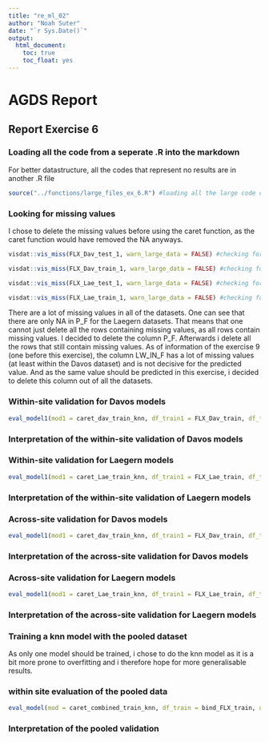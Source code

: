 ```yaml
---
title: "re_ml_02"
author: "Noah Suter"
date: "`r Sys.Date()`"
output:
  html_document:
    toc: true
    toc_float: yes
---
```


# AGDS Report

## Report Exercise 6

### Loading all the code from a seperate .R into the markdown

For better datastructure, all the codes that represent no results are in another .R file
```r
source("../functions/large_files_ex_6.R") #loading all the large code chunks form another .R file
```


### Looking for missing values
I chose to delete the missing values before using the caret function, as the caret function would have removed the NA anyways.
```r
visdat::vis_miss(FLX_Dav_test_1, warn_large_data = FALSE) #checking for missing values in the Davos test set
```

```r
visdat::vis_miss(FLX_Dav_train_1, warn_large_data = FALSE) #checking for missing values in the Davos train set
```

```r
visdat::vis_miss(FLX_Lae_test_1, warn_large_data = FALSE) #checking for missing values in the Laegern test set
```

```r
visdat::vis_miss(FLX_Lae_train_1, warn_large_data = FALSE) #checking for missing values in the Laegern train set
```
There are a lot of missing values in all of the datasets. One can see that there are only NA in P_F for the Laegern datasets. That means that one cannot just delete all the rows containing missing values, as all rows contain missing values. I decided to delete the column P_F. Afterwards i delete all the rows that still contain missing values. As of information of the exercise 9 (one before this exercise), the column LW_IN_F has a lot of missing values (at least within the Davos dataset) and is not decisive for the predicted value. And as the same value should be predicted in this exercise, i decided to delete this column out of all the datasets.


### Within-site validation for Davos models
```r
eval_model1(mod1 = caret_dav_train_knn, df_train1 = FLX_Dav_train, df_test1 = FLX_Dav_test, mod2 = caret_dav_train_lm, df_train2 = FLX_Dav_train, df_test2 = FLX_Dav_test) #within-site validation for Davos models
```
### Interpretation of the within-site validation of Davos models

### Within-site validation for Laegern models
```r
eval_model1(mod1 = caret_Lae_train_knn, df_train1 = FLX_Lae_train, df_test1 = FLX_Lae_test, mod2 = caret_Lae_train_lm, df_train2 = FLX_Lae_train, df_test2 = FLX_Lae_test) #within-site validation for Laegern models
```
### Interpretation of the within-site validation of Laegern models

### Across-site validation for Davos models 

```r
eval_model1(mod1 = caret_dav_train_knn, df_train1 = FLX_Dav_train, df_test1 = FLX_Lae_test, mod2 = caret_dav_train_lm, df_train2 = FLX_Dav_train, df_test2 = FLX_Lae_test) #across-site validation for Davos models
```
### Interpretation of the across-site validation for Davos models

### Across-site validation for Laegern models

```r
eval_model1(mod1 = caret_Lae_train_knn, df_train1 = FLX_Lae_train, df_test1 = FLX_Dav_test, mod2 = caret_Lae_train_lm, df_train2 = FLX_Lae_train, df_test2 = FLX_Dav_test) #across-site validation for the Laegern models
```
### Interpretation of the across-site validation for Laegern models

### Training a knn model with the pooled dataset
As only one model should be trained, i chose to do the knn model as it is a bit more prone to overfitting and i therefore hope for more generalisable results.



### within site evaluation of the pooled data
```r
eval_model(mod = caret_combined_train_knn, df_train = bind_FLX_train, df_test = bind_FLX_test) #within site validation for the knn model of the pooled data
```
### Interpretation of the pooled validation


